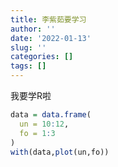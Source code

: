 ```yaml
---
title: 李紫茹要学习
author: ''
date: '2022-01-13'
slug: ''
categories: []
tags: []
---
```


我要学R啦

```r
data = data.frame(
  un = 10:12,
  fo = 1:3
)
with(data,plot(un,fo))
```

